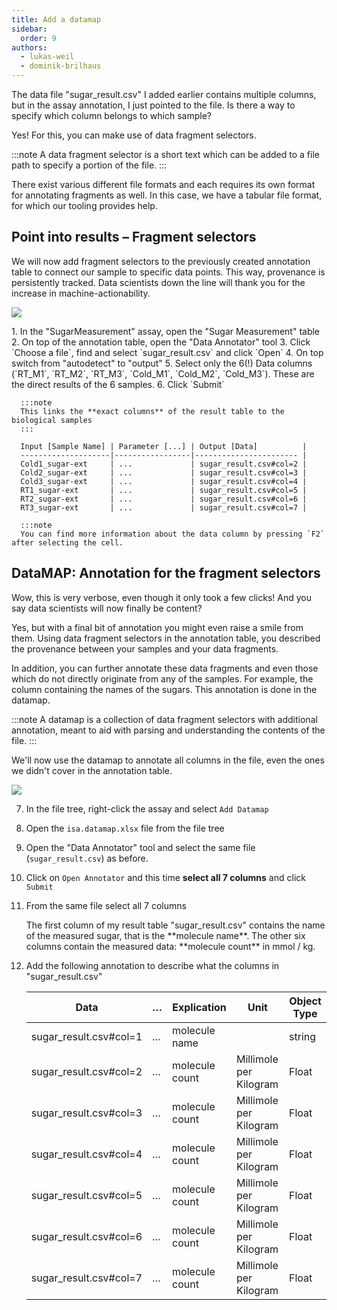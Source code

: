```yaml
---
title: Add a datamap
sidebar:
  order: 9
authors:
  - lukas-weil
  - dominik-brilhaus
---
```




<ViolaSays>
The data file "sugar_result.csv" I added earlier contains multiple columns, but in the assay annotation, I just pointed to the file. Is there a way to specify which column belongs to which sample?
</ViolaSays>

Yes! For this, you can make use of data fragment selectors.

:::note
A data fragment selector is a short text which can be added to a file path to specify a portion of the file. 
:::

There exist various different file formats and each requires its own format for annotating fragments as well. 
In this case, we have a tabular file format, for which our tooling provides help.

## Point into results – Fragment selectors

We will now add fragment selectors to the previously created annotation table to connect our sample to specific data points. 
This way, provenance is persistently tracked. Data scientists down the line will thank you for the increase in machine-actionability.

![](@images/start-here/arc-prototypic-datamap-fragment-selectors1.svg)

<Card icon="pen" title="ARCitect">
  <Steps>
  1. In the "SugarMeasurement" assay, open the "Sugar Measurement" table
  2. On top of the annotation table, open the "Data Annotator" tool
  3. Click `Choose a file`, find and select `sugar_result.csv` and click `Open`
  4. On top switch from "autodetect" to "output"
  5. Select only the 6(!) Data columns (`RT_M1`, `RT_M2`, `RT_M3`, `Cold_M1`, `Cold_M2`, `Cold_M3`). These are the direct results of the 6 samples.
  6. Click `Submit`

      :::note
      This links the **exact columns** of the result table to the biological samples
      :::

      Input [Sample Name] | Parameter [...] | Output [Data]          |
      --------------------|-----------------|----------------------- |
      Cold1_sugar-ext     | ...             | sugar_result.csv#col=2 |
      Cold2_sugar-ext     | ...             | sugar_result.csv#col=3 |
      Cold3_sugar-ext     | ...             | sugar_result.csv#col=4 |
      RT1_sugar-ext       | ...             | sugar_result.csv#col=5 |
      RT2_sugar-ext       | ...             | sugar_result.csv#col=6 |
      RT3_sugar-ext       | ...             | sugar_result.csv#col=7 |

      :::note
      You can find more information about the data column by pressing `F2` after selecting the cell.


  </Steps>
</Card>

## DataMAP: Annotation for the fragment selectors

<ViolaSays>
Wow, this is very verbose, even though it only took a few clicks! And you say data scientists will now finally be content?
</ViolaSays>

Yes, but with a final bit of annotation you might even raise a smile from them. 
Using data fragment selectors in the annotation table, you described the provenance between your samples and your data fragments.

In addition, you can further annotate these data fragments and even those which do not directly originate from any of the samples. 
For example, the column containing the names of the sugars. This annotation is done in the datamap.

:::note
A datamap is a collection of data fragment selectors with additional annotation, meant to aid with parsing and understanding the contents of the file. 
:::

We'll now use the datamap to annotate all columns in the file, even the ones we didn't cover in the annotation table.

![](@images/start-here/arc-prototypic-datamap-fragment-selectors2.svg)

<Card icon="pen" title="ARCitect">
  <Steps>

  7. In the file tree, right-click the assay and select `Add Datamap`
  9. Open the `isa.datamap.xlsx` file from the file tree
  10. Open the "Data Annotator" tool and select the same file (`sugar_result.csv`) as before.
  11. Click on `Open Annotator` and this time **select all 7 columns** and click `Submit`
  12. From the same file select all 7 columns


      <ViolaSays>
        The first column of my result table "sugar_result.csv" contains the name of the measured sugar, that is the **molecule name**. 
        The other six columns contain the measured data: **molecule count** in mmol / kg. 
      </ViolaSays>

  13. Add the following annotation to describe what the columns in "sugar_result.csv" 
      
      Data	                  | …	  | Explication	    | Unit	                  | Object Type
      ----------------------- | --- | --------------- | ----------------------- | -----------
      sugar_result.csv#col=1	| …	  | molecule name		|                         | string
      sugar_result.csv#col=2	| …	  | molecule count	| Millimole per Kilogram	| Float
      sugar_result.csv#col=3	| …	  | molecule count	| Millimole per Kilogram	| Float
      sugar_result.csv#col=4	| …	  | molecule count	| Millimole per Kilogram	| Float
      sugar_result.csv#col=5	| …	  | molecule count	| Millimole per Kilogram	| Float
      sugar_result.csv#col=6	| …	  | molecule count	| Millimole per Kilogram	| Float
      sugar_result.csv#col=7	| …	  | molecule count	| Millimole per Kilogram	| Float

  </Steps>
</Card>




